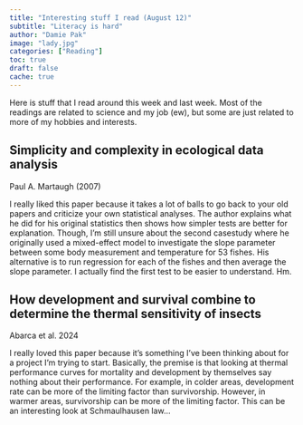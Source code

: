 ```yaml
---
title: "Interesting stuff I read (August 12)"
subtitle: "Literacy is hard"
author: "Damie Pak"
image: "lady.jpg"
categories: ["Reading"]
toc: true
draft: false
cache: true
---
```


Here is stuff that I read around this week and last week. Most of the readings are related to science and my job (ew), but some are just related to more of my hobbies and interests.

## Simplicity and complexity in ecological data analysis

Paul A. Martaugh (2007)

I really liked this paper because it takes a lot of balls to go back to your old papers and criticize your own statistical analyses. The author explains what he did for his original statistics then shows how simpler tests are better for explanation. Though, I'm still unsure about the second casestudy where he originally used a mixed-effect model to investigate the slope parameter between some body measurement and temperature for 53 fishes. His alternative is to run regression for each of the fishes and then average the slope parameter. I actually find the first test to be easier to understand. Hm.

## How development and survival combine to determine the thermal sensitivity of insects

Abarca et al. 2024

I really loved this paper because it's something I've been thinking about for a project I'm trying to start. Basically, the premise is that looking at thermal performance curves for mortality and development by themselves say nothing about their performance. For example, in colder areas, development rate can be more of the limiting factor than survivorship. However, in warmer areas, survivorship can be more of the limiting factor. This can be an interesting look at Schmaulhausen law...
